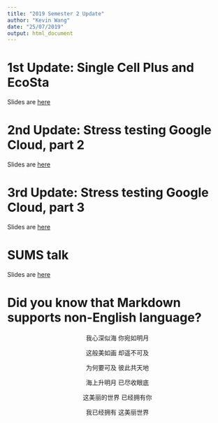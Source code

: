 ```yaml
---
title: "2019 Semester 2 Update"
author: "Kevin Wang"
date: "25/07/2019"
output: html_document
---
```


# 1st Update: Single Cell Plus and EcoSta

Slides are [here](2019S2_progress_scp.pdf)


# 2nd Update: Stress testing Google Cloud, part 2

Slides are [here](2019S2_progress_scp_part2.pdf)

# 3rd Update: Stress testing Google Cloud, part 3

Slides are [here](2019S2_progress_scp_part3.pdf)


# SUMS talk

Slides are [here](CPOP_SUMS.pdf)


# Did you know that Markdown supports non-English language?

<center>
我心深似海 你宛如明月

这般美如画 却遥不可及

为何要可及 彼此共天地

海上升明月 已尽收眼底

这美丽的世界 已经拥有你

我已经拥有 这美丽世界
